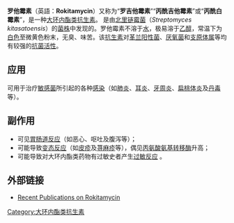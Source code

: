 {{medical}}
{{drugbox
| IUPAC_name        = (2''S'',3''S'',4''R'',6''S'')-6-{[(2''R'',3''S'',4''R'',5''R'',6''S'')-6-{[(4''R'',5''S'',6''S'',7''R'',9''R'',10''R'',11''E'',13''E'',16''R'')-4,10-dihydroxy-5-methoxy-9,16-dimethyl-2-oxo-7-(2-oxoethyl)-1-oxacyclohexadeca-11,13-dien-6-yl]oxy}-4-(dimethylamino)-5-hydroxy-2-methyloxan-3-yl]oxy}-2,4-dimethyl-4-propoxyoxan-3-yl butanoate
| image             = rokitamycin.png
| CAS_number_Ref = {{cascite|changed|??}}
| CAS_number        = 74014-51-0
| ATC_prefix        = J01
| ATC_suffix        = FA12
| PubChem           = 6475693
| PubChem2 = 5282211
| DrugBank_Ref = {{drugbankcite|correct|drugbank}}
| ChemSpiderID_Ref = {{chemspidercite|correct|chemspider}}
| ChemSpiderID = 4445397
| UNII_Ref = {{fdacite|correct|FDA}}
| UNII = ZPT03UEM0E
| ChEMBL_Ref = {{ebicite|changed|EBI}}
| ChEMBL = 1908350
| C=42|H=71|N=1|O=14
| molecular_weight  = 827.999 g/mol
| melting_point = 116
| solubility = 不溶于[[水|水]]或[[正己烷|正己烷]]，可溶于[[甲醇|甲醇]]或[[氯仿|氯仿]]，极易溶于[[乙醇|乙醇]]、[[乙腈|乙腈]]、[[乙醚|乙醚]]、[[丙酮|丙酮]]或[[乙酸乙酯|乙酸乙酯]]（>99.5 %）
| bioavailability   =
| protein_bound     =
| metabolism        =
| elimination_half-life =
| excretion         =
| pregnancy_AU      =  <!-- A / B1 / B2 / B3 / C / D / X -->
| pregnancy_US      =  <!-- A / B            / C / D / X -->
| pregnancy_category=
| legal_AU          =  <!-- Unscheduled / S2 / S3 / S4 / S5 / S6 / S7 / S8 / S9 -->
| legal_CA          =  <!--             / Schedule I, II, III, IV, V, VI, VII, VIII -->
| legal_UK          =  <!-- GSL         / P       / POM / CD / Class A, B, C -->
| legal_US          =  <!-- OTC                   / Rx-only  / Schedule I, II, III, IV, V -->
| legal_status      =
| routes_of_administration = 口服
}}

'''罗他霉素'''（英語：'''Rokitamycin'''）又称为“'''罗吉他霉素'''”“'''丙酰吉他霉素'''”或“'''丙酰白霉素'''”，是一种[[大环内酯类抗生素|大环内酯类抗生素]]。 是由[[北里链霉菌|北里链霉菌]]（''Streptomyces kitasatoensis''）的[[菌株|菌株]]中发现的。罗他霉素不溶于[[水|水]]，极易溶于[[乙醇|乙醇]]，常温下为[[白色|白色]]至微黄色粉末，无臭、味苦。该[[抗生素|抗生素]]对[[革兰阳性菌|革兰阳性菌]]、[[厌氧菌|厌氧菌]]和[[支原体属|支原体属]]等均有较强的[[抗菌活性|抗菌活性]]。

==应用==
可用于治疗[[敏感菌|敏感菌]]所引起的各种[[感染|感染]]（如[[肺炎|肺炎]]、[[耳炎|耳炎]]、[[牙周炎|牙周炎]]、[[扁桃体炎|扁桃体炎]]及[[丹毒|丹毒]]等）。

==副作用==
*可见[[胃肠道反应|胃肠道反应]]（如恶心、呕吐及腹泻等）；
*可能导致[[变态反应|变态反应]]（如[[皮疹|皮疹]]及[[荨麻疹|荨麻疹]]等），偶见[[丙氨酸氨基转移酶|丙氨酸氨基转移酶]]升高； 
*可能导致对大环内酯类药物有过敏史者产生[[过敏反应|过敏反应]] 。

==外部链接==
*[http://www.ncbi.nlm.nih.gov/sites/entrez?db=pubmed&term=Rokitamycin Recent Publications on Rokitamycin]

{{蛋白质合成抑制剂类抗生素}}
{{antibiotic-stub}}

[[Category:大环内酯类抗生素|Category:大环内酯类抗生素]]